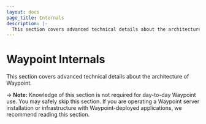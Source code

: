 ```yaml
---
layout: docs
page_title: Internals
description: |-
  This section covers advanced technical details about the architecture of Waypoint.
---
```


# Waypoint Internals

This section covers advanced technical details about the architecture of Waypoint.

-> **Note:** Knowledge of this section is not required for day-to-day
Waypoint use. You may safely skip this section. If you are operating a
Waypoint server installation or infrastructure with Waypoint-deployed
applications, we recommend reading this section.
